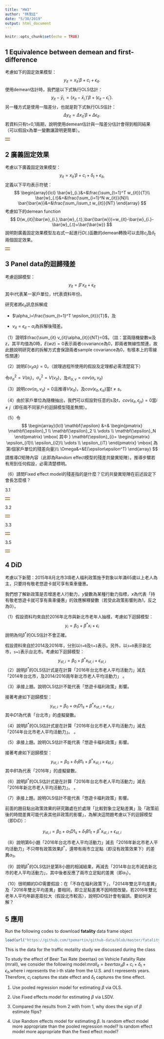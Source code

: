 ```yaml
---
title: "HW3"
author: "林茂廷"
date: "5/30/2019"
output: html_document
---
```


```r
knitr::opts_chunk$set(echo = TRUE)
```

## 1 Equivalence between demean and first-difference
考慮如下的固定效果模型：
$$y_{it}=x_{it}'\beta+c_{i}+\epsilon_{it}.$$
使用demean估計時，我們是以下式執行OLS估計： $$y_{it}-\bar{y}_{i.}=(x_{it}-\bar{x}_{i.})'\beta+(\epsilon_{it}-\bar{\epsilon}_{i.}).$$ 
另一種方式是使用一階差分，也就是對下式執行OLS估計：
$$\Delta y_{it}=\Delta x_{it}'\beta+\Delta \epsilon_{it}.$$
若資料只有t=0,1兩期，說明使用demean估計與一階差分估計會得到相同結果（可以假設x為單一變數讓證明更簡單）。

<table><tr><td bgcolor=#F5DEB3>
\begin{align}
&\bar{y_i}=\frac{\Sigma^T_{t=1}y_{it}}{T}\\
&\bar{c_i}=\frac{\Sigma{c_i}}{T}=\frac{Tc_i}{T}=c_i\\
&\bar{\epsilon_i}=\frac{\Sigma^T_{t=1}\epsilon_i}{T}\\
&\bar{x}_{it}=\frac{\Sigma^T_{t=1}x_i}{T}\\
&\mbox{其原本的式子}y_{it}=x_{it}'\beta+c_i+\epsilon_{it}\\
&\mbox{用demean方法就是每一個變數}\\
&(y_{it},x_{it},c_i,\epsilon_{it})\mbox{減其平均數}\\
&(y_{it}-\bar{y}_i)=(x_{it}-\bar{x}_i)\beta+(c_i-\bar{c}_i)+(\epsilon_{it}-\bar{\epsilon}_i)\\
&=(x_{it}-\bar{x}_i)\beta+(c_i-c_i)+(\epsilon_{it}-\bar{\epsilon}_i)\\
&=(x_{it}-\bar{x}_i)\beta+(\epsilon_{it}-\bar{\epsilon}_i)\\
\\
&\mbox{差分最小平方法:}\\
&\mbox{設 t=0 以及 t=1，則}\\
&y_{i1}=x_{i1}'\beta+c_{i1}+\epsilon_{i1}(\mbox{A式})\\
&y_{i1}=x_{i1}'\beta+c_{i1}+\epsilon_{i1}(\mbox{B式})\\
&\Rightarrow\mbox{A式-B式}\\
&(y_{i1}-y_{i0})=(x_{i1}'\beta-x_{i0}'\beta)+(c_{i1}-c_{i0})+(\epsilon_{i1}-\epsilon_{i0})\\
&(y_{i1}-y_{i0})=(x_{i1}'\beta-x_{i0}'\beta)+(\epsilon_{i1}-\epsilon_{i0})\\
&\mbox{其}c_{i1}=c_{i0}\mbox{是因為}c_i\mbox{是固定效果，不會因時間而做改變}\\
&\mbox{由上可知，demean方法以及差分最小平方法下的}\beta{會一樣}
\end{align}
</td></tr></table>

## 2 廣義固定效果
考慮以下廣義固定效果模型： 
$$y_{it}=x_{it}'\beta+c_{i}+\delta_{t}+\epsilon_{it},$$
定義以下平均表示符號：
$$
\begin{array}{lcl}
\bar{w}_{i.}&=&\frac{\sum_{t=1}^T w_{it}}{T}\\
\bar{w}_{.t}&=&\frac{\sum_{i=1}^N w_{it}}{N}\\
\bar{\bar{w}}&=&\frac{\sum_i\sum_t w_{it}}{NT}
\end{array}
$$
考慮如下的demean function 
$$
D(w_{it}|\bar{w}_{i.},\bar{w}_{.t},\bar{\bar{w}})=w_{it}-\bar{w}_{i.}-\bar{w}_{.t}+\bar{\bar{w}}
$$
說明對廣義固定效果模型左右式一起進行$D(.)$函數的demean轉換可以去除$c_i$及$\delta_t$兩個固定效果。

<table><tr><td bgcolor=#F5DEB3>
\begin{align}
&y_{it}=x_{it}'\beta+c_{i}+\delta_{t}+\epsilon_{it}\\
\\
&\bar{w}_{i,}=\frac{\sum_{i=1}^T w_{it}}{T}\\
&\bar{w}_{t,}=\frac{\sum_{i=1}^N w_{it}}{N}\\
&\bar{w}=\frac{\sum_i\sum_t w_{it}}{NT}\\
\\
&y_{it}-\bar{y}_i-\bar{y}_t+\bar{y}\\
&=(x_{it}-\bar{x}_i-\bar{x}_t+\bar{x})'\beta+(c_i-c_i-i+i)+
(\delta_{t}-\delta_{t}-\bar{\delta}+\bar{\delta})+
(\epsilon_{it}-\epsilon_{i}-\epsilon_{t}+\bar{\epsilon})\\
&=(y_{it}-\bar{y}_{i}-\bar{y}_{t}+\bar{y})\\
&=(x_it-\bar{x}_{i}-\bar{x}_{t}+\bar{x})'\beta+
(\epsilon_{it}-\bar{\epsilon}_{i}-\bar{\epsilon}_{t}+\bar{\epsilon})
\end{align}
</td></tr></table>

## 3 Panel data的迴歸殘差
考慮迴歸模型：
$$
y_{it}=\beta'x_{it}+\epsilon_{it}
$$
其中i代表某一家戶單位，t代表資料年份。

研究者將$\epsilon_{it}$訊息拆解成

  * $\alpha_i=\frac{\sum_{t=1}^T \epsilon_{it}}{T}$，及
  
  * $v_{it}=\epsilon_{it}-\alpha_i$為拆解後殘差。
  
（1）證明$\frac{\sum_{it} v_{it}\alpha_{it}}{NT}=0$。（註：當兩隨機變數w及z，其平均值為0時，$E(wz)=0$表示兩者covariance為0，即兩者無線性關連，故此題說明研究者的拆解方式會保證兩者sample covariance為0，有樣本上的零線性關連）

（2）說明$E(v_{it}\alpha_i)=0$。（說理過程所使用的假設及定理都必需清楚寫下） 

令$\sigma_{\alpha}^2=V(\alpha_i)$，$\sigma_{v}^2=V(v_{it})$，及$\sigma_{\alpha,v}=cov(\alpha_i,v_{it})$

（3）說明$cov(\alpha_i,v_{it})=0$且推導$V(\epsilon_{it})$，及$cov(\epsilon_{it},\epsilon_{is})$當$t\neq s$。

（4）由於家戶單位為隨機抽出，我們可以假設對任意的s及t，$cov(\epsilon_{it},\epsilon_{js})=0$當$i\neq j$（即任兩不同家戶的迴歸模型殘差無關）。

（5）令
$$
\begin{array}{lcl}
\mathbf{\epsilon} &=&
\begin{pmatrix}
\mathbf{\epsilon}_1 \\ \mathbf{\epsilon}_2 \\ \vdots \\ \mathbf{\epsilon}_N
\end{pmatrix}
\mbox{ 其中 }
\mathbf{\epsilon}_{i}=
\begin{pmatrix}
\epsilon_{i1}\\ \epsilon_{i2}\\ \vdots \\ \epsilon_{iT}
\end{pmatrix}
\mbox{ 為第i個家戶單位的殘差向量}\\
\Omega&=&E(\epsilon\epsilon^T)
\end{array}
$$
請推導$\Omega$矩陣內容（此即為Random effect模型的殘差共變異矩陣）。推導步驟若有用到任何假設，必需清楚標明。

（6）請問Fixed effect model的殘差指的是什麼？它的共變異矩陣在前述設定下會長怎麼樣？

3.1
<table><tr><td bgcolor=#F5DEB3>
\begin{align}
&將v_{it}=\epsilon_{it}-\alpha_{it}代入\frac{\sum_{it}(v_{it})(\alpha_{it})}{NT}，得出\frac{\sum_{it}(\epsilon_{it}-\alpha_{i})(\alpha_{it})}{NT}，此為(1)式\\
&因為\alpha_{i}=\frac{\sum_{i=1}^T \epsilon_{it}}{T}=\bar{\epsilon_{i}} 代入(1)\\
&=\frac{\sum_{it}(\epsilon_{it}-\bar{epsilon_{i}})(\alpha_{it})}{NT}\\
&取期望值=\frac{\sum_{it}\alpha_{it}[E(\epsilon_{it}-\bar{\epsilon}_i)]}{NT}=0\\
&故v_{it}和\alpha_{it}樣本covariance為零，有樣本上的零線性關聯
\end{align}
</td></tr></table>

3.2

<table><tr><td bgcolor=#F5DEB3>
\begin{align}
&因為\alpha_{i}=\frac{\sum_{i=1}^T\epsilon_{it}}{T}, v_{it}=\epsilon_{it}-\alpha_{i}\\
&故E(v_{it}\alpha_{i})=E[(\epsilon_{it}-\frac{\sum_{i=1}^T\epsilon_{it}}{T}})*{\frac{\sum_{i=1}^T\epsilon_{it}}{T}}]\\
&=E(\epsilon_{it}-\bar{\epsilon}_i)*E(\bar{\epsilon}_i)\\
&因為前項為零，故整項為零
\end{align}
</td></tr></table>

3.3
<table><tr><td bgcolor=#F5DEB3>
\begin{align}
&(1)因為上一題已得出E(v_{it}\alpha_{i})=0，表示covariance(\alpha_{i},v_{it})=0\\
&(2)因為\alpha_i=\frac{\sum_{i=1}^T\epsilon_{it}}{T}, v_{it}=\epsilon_{it}-\alpha_{i}\\
&可得\epsilon_{it}=v_{it}+\alpha_{i}\\
&求v(\epsilon_{it})=v(v_{it}+\alpha_{i})\\
&=v(v_{it}+\alpha_{i})\\
&=v(v_{it})+2Cov(v_{it},\alpha_{i})+v(\alpha_{i})\\
&={\sigma_v}^2+{\sigma_\alpha}^2\\
&(3)Cov(\epsilon_{it},\epsilon_{is})\\
&=Cov[v_{it}+\alpha_{i},(v_{is}+\alpha_{i})]\\
&=0+0+0+Var(\alpha_{i})\\
&={\sigma_{\alpha}}^2
\end{align}
</td></tr></table>

3.5
<table><tr><td bgcolor=#F5DEB3>
\begin{align}

\end{align}
</td></tr></table>

## 4 DiD
考慮以下新聞：2015年8月北市3項老人福利政策施予對象以年滿65歲以上老人為主，只要持有敬老悠遊卡就可享有乘車優惠。

我們想了解新政策是否增進老人行動力，$y$變數為某種行動力指標，$x$為代表「持有敬老悠遊卡就可享有乘車優惠」的效應解釋變數（若受此政策影響則為1，反之為0）。

（1）假設資料均來自於2016年北市與新北市老年人抽樣，考慮如下迴歸模型：
$$
y_i=\beta_0+\beta^*x_i+\epsilon_i
$$
說明為何$\beta^*$的OLS估計不會正確。

假設資料來自於2014及2016年，分別以`t=0`及`t=1`表示。另外，以`s=0`表示新北市，`s=1`表示台北市。考慮如下迴歸模型：
$$
y_{st,i}=\beta_0+\beta^*x_{st,i}+\epsilon_{st,i}
$$
（2）說明$\beta^*$的OLS估計式是在計算「2016年台北市老人平均活動力」減去「2014年台北市，及2014/2016兩年新北市老人平均活動力」
。

（3）承接上題。說明OLS估計不能代表「悠遊卡福利政策」影響。

接著考慮如下迴歸模型：
$$
y_{st,i}=\beta_0+\alpha_1D1_s+\beta^*x_{st,i}+\epsilon_{st,i}
$$
其中$D1$為代表「台北市」的虛擬變數。

（4）說明$\beta^*$的OLS估計式是在計算「2016年台北市老人平均活動力」減去「2014年台北市老人平均活動力」。
。

（5）承接上題。說明OLS估計不能代表「悠遊卡福利政策」影響。

接著考慮如下迴歸模型：
$$
y_{st,i}=\beta_0+\delta_1B1_t+\beta^*x_{st,i}+\epsilon_{st,i}
$$
其中$B1$為代表「2016年」的虛擬變數。

（6）說明$\beta^*$的OLS估計式是在計算「2016年台北市老人平均活動力」減去「2016年新北市老人平均活動力」。
。

（7）承接上題。說明OLS估計不能代表「悠遊卡福利政策」影響。

前面的題目點出政策效果的研究難處在於處理「比較對象立足點差異」及「政策前後的時間差異可能代表其他非政策的影響」，為解決這問題考慮以下的迴歸模型（即DiD）：

$$
y_{st,i}=\beta_0+\alpha_1 D1_s+\delta_1 B1_t+\beta^*x_{st,i}+\epsilon_{st,i}
$$

（8）說明第6小題「2016年台北市老人平均活動力」減去「2016年新北市老人平均活動力」不只帶有政策效果$\beta^*$，還帶有兩市立足點（即沒有政策效果下）的差異$\alpha_1$。

（9）說明$\beta^*$的OLS估計是第8小題的相減結果，再減去「2014年台北市減去新北市的老人平均活動力」，其中後者反應了兩市立足點的差異（即$\alpha_1$）。

（10）很明顯的DiD需要假設：在「不存在福利政策下」，「2014年雙北平均差異」及「2016年雙北平均差異」要相同，即立足點差異不因時間改變。若2016年雙北老年人平均年齡差距拉大（假設北市較高），說明DiD估計會有偏誤。要如何決解？


## 5 應用
Run the following codes to download **fatality** data frame object
```r
load(url("https://github.com/tpemartin/github-data/blob/master/fatality.Rdata?raw=true"))
```

This is the data for the traffic motality study we discussed during the class

To study the effect of Beer Tax Rate (beertax) on Vehicle Fatality Rate (mrall), we consider the following model:$mrall_{it}=beertax_{it}\beta+c_{i}+\delta_{t}+\epsilon_{it}$,where i represents the i-th state from the U.S. and t represents years. Therefore, $c_{i}$ captures the state effect and $\delta_{t}$ captures the time effect.

1. Use pooled regression model for estimating $\beta$ via OLS.

2. Use Fixed effects model for estimating $\beta$ via LSDV.

3. Compared the results from 2 with from 1, why does the sign of $\beta$ estimate flips?

4. Use Random effects model for estimating $\beta$. Is random effect model more appropriate than the pooled regression model? Is random effect model more appropriate than the fixed effect model?